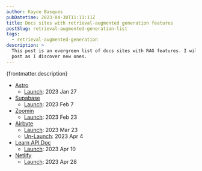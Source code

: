 ```yaml
---
author: Kayce Basques
pubDatetime: 2023-04-30T11:11:11Z
title: Docs sites with retrieval-augmented generation features
postSlug: retrieval-augmented-generation-list
tags:
  - retrieval-augmented-generation
description: >
  This post is an evergreen list of docs sites with RAG features. I will update the
  post as I discover new ones.
---
```


<p>{frontmatter.description}</p>

* [Astro](https://houston.astro.build/)
  * [Launch](https://twitter.com/astrodotbuild/status/1619053233082859521): 2023 Jan 27
* [Supabase](https://supabase.com/docs)
  * [Launch](https://supabase.com/blog/chatgpt-supabase-docs): 2023 Feb 7
* [Zoomin](https://docs.zoominsoftware.io/)
  * [Launch](https://twitter.com/ZoominSoftware/status/1628789786772180993): 2023 Feb 23
* [Airbyte](https://docs.airbyte.com/)
  * [Launch](https://writethedocs.slack.com/archives/C1NEAD7D4/p1679592296636149): 2023 Mar 23
  * [Un-Launch](https://github.com/airbytehq/airbyte/pull/24874): 2023 Apr 4
* [Learn API Doc](https://idratherbewriting.com/learnapidoc/)
  * [Launch](https://writethedocs.slack.com/archives/C1NEAD7D4/p1682021095475619): 2023 Apr 10
* [Netlify](https://docs.netlify.com/ask-netlify/)
  * [Launch](https://writethedocs.slack.com/archives/C6D77HJ4F/p1682703617066609): 2023 Apr 28
